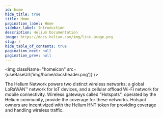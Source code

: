 ```yaml
---
id: home
hide_title: true
title: Home
pagination_label: Home
sidebar_label: Introduction
description: Helium Documentation
image: https://docs.helium.com/img/link-image.png
slug: /
hide_table_of_contents: true
pagination_next: null
pagination_prev: null
---
```



<img className="homeicon" src={useBaseUrl('img/home/docsheader.png')} />

The Helium Network powers two distinct wireless networks; a global LoRaWAN&trade; network for IoT
devices, and a cellular offload Wi-Fi network for mobile connectivity. Wireless gateways called
"Hotspots", operated by the Helium community, provide the coverage for these networks. Hotspot
owners are incentivized with the Helium HNT token for providing coverage and handling wireless
traffic.
